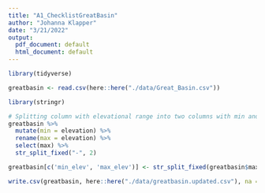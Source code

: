 ```yaml
---
title: "A1_ChecklistGreatBasin"
author: "Johanna Klapper"
date: "3/21/2022"
output:
  pdf_document: default
  html_document: default
---
```


```r
library(tidyverse)
```

```r
greatbasin <- read.csv(here::here("./data/Great_Basin.csv"))
```

```r
library(stringr)
```

```r
# Splitting column with elevational range into two columns with min and max elevation
greatbasin %>% 
  mutate(min = elevation) %>% 
  rename(max = elevation) %>% 
  select(max) %>% 
  str_split_fixed("-", 2)

greatbasin[c('min_elev', 'max_elev')] <- str_split_fixed(greatbasin$max, '-', 2)
```

```r
write.csv(greatbasin, here::here("./data/greatbasin.updated.csv"), na = "")
```
